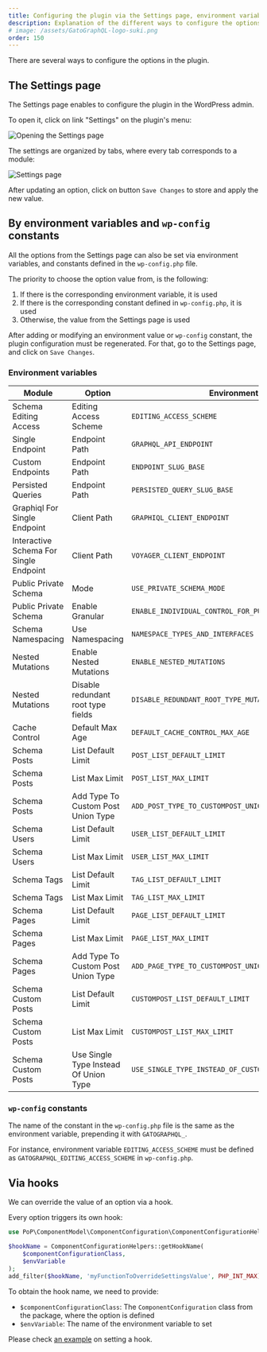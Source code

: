 ```yaml
---
title: Configuring the plugin via the Settings page, environment variables, wp-config, and hooks
description: Explanation of the different ways to configure the options in Gato GraphQL.
# image: /assets/GatoGraphQL-logo-suki.png
order: 150
---
```


There are several ways to configure the options in the plugin.

## The Settings page

The Settings page enables to configure the plugin in the WordPress admin.

To open it, click on link "Settings" on the plugin's menu:

![Opening the Settings page](/assets/guides/downstream/opening-settings-page.png "Opening the Settings page")

The settings are organized by tabs, where every tab corresponds to a module:

![Settings page](/assets/guides/downstream/settings-page.png "Settings page")

After updating an option, click on button `Save Changes` to store and apply the new value.

## By environment variables and `wp-config` constants

All the options from the Settings page can also be set via environment variables, and constants defined in the `wp-config.php` file.

The priority to choose the option value from, is the following:

1. If there is the corresponding environment variable, it is used
2. If there is the corresponding constant defined in `wp-config.php`, it is used
3. Otherwise, the value from the Settings page is used

After adding or modifying an environment value or `wp-config` constant, the plugin configuration must be regenerated. For that, go to the Settings page, and click on `Save Changes`.

### Environment variables

| Module | Option | Environment value |
| --- | --- | --- |
| Schema Editing Access | Editing Access Scheme | `EDITING_ACCESS_SCHEME` |
| Single Endpoint | Endpoint Path | `GRAPHQL_API_ENDPOINT` |
| Custom Endpoints | Endpoint Path | `ENDPOINT_SLUG_BASE` |
| Persisted Queries | Endpoint Path | `PERSISTED_QUERY_SLUG_BASE` |
| Graphiql For Single Endpoint | Client Path | `GRAPHIQL_CLIENT_ENDPOINT` |
| Interactive Schema For Single Endpoint | Client Path | `VOYAGER_CLIENT_ENDPOINT` |
| Public Private Schema | Mode | `USE_PRIVATE_SCHEMA_MODE` |
| Public Private Schema | Enable Granular | `ENABLE_INDIVIDUAL_CONTROL_FOR_PUBLIC_PRIVATE_SCHEMA_MODE` |
| Schema Namespacing | Use Namespacing | `NAMESPACE_TYPES_AND_INTERFACES` |
| Nested Mutations | Enable Nested Mutations | `ENABLE_NESTED_MUTATIONS` |
| Nested Mutations | Disable redundant root type fields | `DISABLE_REDUNDANT_ROOT_TYPE_MUTATION_FIELDS` |
| Cache Control | Default Max Age | `DEFAULT_CACHE_CONTROL_MAX_AGE` |
| Schema Posts | List Default Limit | `POST_LIST_DEFAULT_LIMIT` |
| Schema Posts | List Max Limit | `POST_LIST_MAX_LIMIT` |
| Schema Posts | Add Type To Custom Post Union Type | `ADD_POST_TYPE_TO_CUSTOMPOST_UNION_TYPES` |
| Schema Users | List Default Limit | `USER_LIST_DEFAULT_LIMIT` |
| Schema Users | List Max Limit | `USER_LIST_MAX_LIMIT` |
| Schema Tags | List Default Limit | `TAG_LIST_DEFAULT_LIMIT` |
| Schema Tags | List Max Limit | `TAG_LIST_MAX_LIMIT` |
| Schema Pages | List Default Limit | `PAGE_LIST_DEFAULT_LIMIT` |
| Schema Pages | List Max Limit | `PAGE_LIST_MAX_LIMIT` |
| Schema Pages | Add Type To Custom Post Union Type | `ADD_PAGE_TYPE_TO_CUSTOMPOST_UNION_TYPES` |
| Schema Custom Posts | List Default Limit | `CUSTOMPOST_LIST_DEFAULT_LIMIT` |
| Schema Custom Posts | List Max Limit | `CUSTOMPOST_LIST_MAX_LIMIT` |
| Schema Custom Posts | Use Single Type Instead Of Union Type | `USE_SINGLE_TYPE_INSTEAD_OF_CUSTOMPOST_UNION_TYPE` |

### `wp-config` constants

The name of the constant in the `wp-config.php` file is the same as the environment variable, prepending it with `GATOGRAPHQL_`.

For instance, environment variable `EDITING_ACCESS_SCHEME` must be defined as `GATOGRAPHQL_EDITING_ACCESS_SCHEME` in `wp-config.php`.

## Via hooks

We can override the value of an option via a hook.

Every option triggers its own hook:

```php
use PoP\ComponentModel\ComponentConfiguration\ComponentConfigurationHelpers;

$hookName = ComponentConfigurationHelpers::getHookName(
    $componentConfigurationClass,
    $envVariable
);
add_filter($hookName, 'myFunctionToOverrideSettingsValue', PHP_INT_MAX);
```

To obtain the hook name, we need to provide:

- `$componentConfigurationClass`: The `ComponentConfiguration` class from the package, where the option is defined
- `$envVariable`: The name of the environment variable to set

Please check [an example](https://github.com/GatoGraphQL/GatoGraphQL/blob/380f16c46a91bb3d40fff53c6770a31c30d6d457/layers/GraphQLAPIForWP/plugins/graphql-api-for-wp/src/Component.php#L99) on setting a hook.
